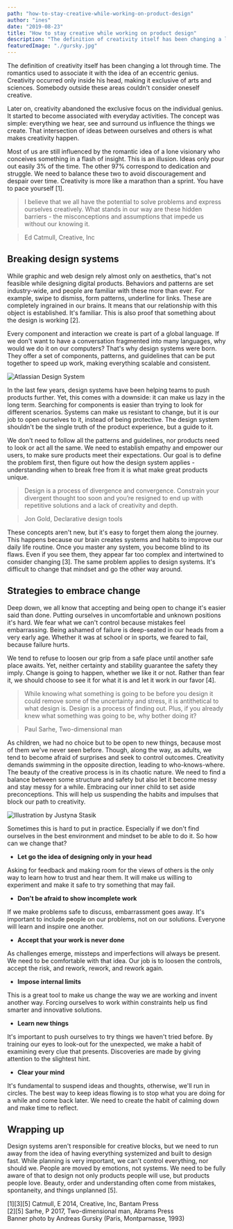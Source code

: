 ```yaml
---
path: "how-to-stay-creative-while-working-on-product-design"
author: "ines"
date: "2019-08-23"
title: "How to stay creative while working on product design"
description: "The definition of creativity itself has been changing a lot through time."
featuredImage: "./gursky.jpg"
---
```


The definition of creativity itself has been changing a lot through time. The romantics used to associate it with the idea of an eccentric genius. Creativity occurred only inside his head, making it exclusive of arts and sciences. Somebody outside these areas couldn't consider oneself creative.

Later on, creativity abandoned the exclusive focus on the individual genius. It started to become associated with everyday activities. The concept was simple: everything we hear, see and surround us influence the things we create. That intersection of ideas between ourselves and others is what makes creativity happen.

Most of us are still influenced by the romantic idea of a lone visionary who conceives something in a flash of insight. This is an illusion. Ideas only pour out easily 3% of the time. The other 97% correspond to dedication and struggle. We need to balance these two to avoid discouragement and despair over time. Creativity is more like a marathon than a sprint. You have to pace yourself [1].

> I believe that we all have the potential to solve problems and express ourselves creatively. What stands in our way are these hidden barriers - the misconceptions and assumptions that impede us without our knowing it.

> Ed Catmull, Creative, Inc

## Breaking design systems

While graphic and web design rely almost only on aesthetics, that's not feasible while designing digital products. Behaviors and patterns are set industry-wide, and people are familiar with these more than ever. For example, swipe to dismiss, form patterns, underline for links. These are completely ingrained in our brains. It means that our relationship with this object is established. It's familiar. This is also proof that something about the design is working [2].

Every component and interaction we create is part of a global language. If we don't want to have a conversation fragmented into many languages, why would we do it on our computers? That's why design systems were born. They offer a set of components, patterns, and guidelines that can be put together to speed up work, making everything scalable and consistent.

![Atlassian Design System](Atlassian.jpg)

In the last few years, design systems have been helping teams to push products further. Yet, this comes with a downside: it can make us lazy in the long term. Searching for components is easier than trying to look for different scenarios. Systems can make us resistant to change, but it is our job to open ourselves to it, instead of being protective. The design system shouldn't be the single truth of the product experience, but a guide to it.

We don't need to follow all the patterns and guidelines, nor products need to look or act all the same. We need to establish empathy and empower our users, to make sure products meet their expectations. Our goal is to define the problem first, then figure out how the design system applies - understanding when to break free from it is what make great products unique.

> Design is a process of divergence and convergence. Constrain your divergent thought too soon and you’re resigned to end up with repetitive solutions and a lack of creativity and depth.

> Jon Gold, Declarative design tools

These concepts aren't new, but it's easy to forget them along the journey. This happens because our brain creates systems and habits to improve our daily life routine. Once you master any system, you become blind to its flaws. Even if you see them, they appear far too complex and intertwined to consider changing [3]. The same problem applies to design systems. It's difficult to change that mindset and go the other way around.

## Strategies to embrace change

Deep down, we all know that accepting and being open to change it's easier said than done. Putting ourselves in uncomfortable and unknown positions it's hard. We fear what we can't control because mistakes feel embarrassing. Being ashamed of failure is deep-seated in our heads from a very early age. Whether it was at school or in sports, we feared to fail, because failure hurts.

We tend to refuse to loosen our grip from a safe place until another safe place awaits. Yet, neither certainty and stability guarantee the safety they imply. Change is going to happen, whether we like it or not. Rather than fear it, we should choose to see it for what it is and let it work in our favor [4].

> While knowing what something is going to be before you design it could remove some of the uncertainty and stress, it is antithetical to what design is. Design is a process of finding out. Plus, if you already knew what something was going to be, why bother doing it?

> Paul Sarhe, Two-dimensional man

As children, we had no choice but to be open to new things, because most of them we've never seen before. Though, along the way, as adults, we tend to become afraid of surprises and seek to control outcomes. Creativity demands swimming in the opposite direction, leading to who-knows-where. The beauty of the creative process is in its chaotic nature. We need to find a balance between some structure and safety but also let it become messy and stay messy for a while. Embracing our inner child to set aside preconceptions. This will help us suspending the habits and impulses that block our path to creativity. 

![Illustration by Justyna Stasik](bigbaby2_smaller_1200-2.jpg)

Sometimes this is hard to put in practice. Especially if we don't find ourselves in the best environment and mindset to be able to do it. So how can we change that?

- **Let go the idea of designing only in your head**

 Asking for feedback and making room for the views of others is the only way to learn how to trust and hear them. It will make us willing to experiment and make it safe to try something that may fail.

- **Don't be afraid to show incomplete work**

 If we make problems safe to discuss, embarrassment goes away. It's important to include people on our problems, not on our solutions. Everyone will learn and inspire one another.

- **Accept that your work is never done**

 As challenges emerge, missteps and imperfections will always be present. We need to be comfortable with that idea. Our job is to loosen the controls, accept the risk, and rework, rework, and rework again.

- **Impose internal limits**

 This is a great tool to make us change the way we are working and invent another way. Forcing ourselves to work within constraints help us find smarter and innovative solutions.

- **Learn new things**

 It's important to push ourselves to try things we haven't tried before. By training our eyes to look-out for the unexpected, we make a habit of examining every clue that presents. Discoveries are made by giving attention to the slightest hint.

- **Clear your mind**

 It's fundamental to suspend ideas and thoughts, otherwise, we'll run in circles. The best way to keep ideas flowing is to stop what you are doing for a while and come back later. We need to create the habit of calming down and make time to reflect.

## Wrapping up

 Design systems aren't responsible for creative blocks, but we need to run away from the idea of having everything systemized and built to design fast. While planning is very important, we can't control everything, nor should we. People are moved by emotions, not systems. We need to be fully aware of that to design not only products people will use, but products people love. Beauty, order and understanding often come from mistakes, spontaneity, and things unplanned [5].


<div class="references">[1][3][5] Catmull, E 2014, Creative, Inc, Bantam Press</div>
<div class="references">[2][5] Sarhe, P 2017, Two-dimensional man, Abrams Press</div>
<div class="references">Banner photo by Andreas Gursky (Paris, Montparnasse, 1993)</div>
